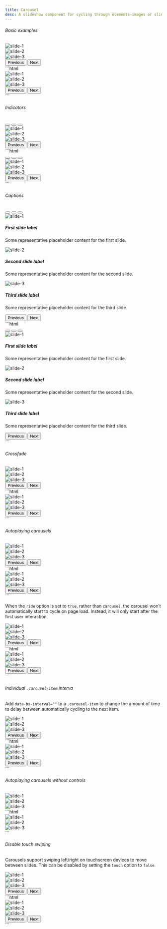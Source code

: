 ```yaml
---
title: Carousel
desc: A slideshow component for cycling through elements—images or slides of text—like a carousel.
---
```



###### Basic examples

<Example>
  <div slot="preview">
    <div id="carouselExample" class="carousel slide">
      <div class="carousel-inner">
        <div class="carousel-item active">
          <Image src={img1} class="block w-full" alt="slide-1" />
        </div>
        <div class="carousel-item">
          <Image src={img2} class="block w-full" alt="slide-2" />
        </div>
        <div class="carousel-item">
          <Image src={img3} class="block w-full" alt="slide-3" />
        </div>
      </div>
      <button class="carousel-control-prev" type="button" data-bs-target="#carouselExample" data-bs-slide="prev">
        <span class="carousel-control-prev-icon" aria-hidden="true"></span>
        <span class="hidden">Previous</span>
      </button>
      <button class="carousel-control-next" type="button" data-bs-target="#carouselExample" data-bs-slide="next">
        <span class="carousel-control-next-icon" aria-hidden="true"></span>
        <span class="hidden">Next</span>
      </button>
    </div>
  </div>

  <div slot="code">
    ```html
    <div id="carouselExample" class="carousel slide">
      <div class="carousel-inner">
        <div class="carousel-item active">
          <img src="assets/images/carousel-1" class="block w-full" alt="slide-1" />
        </div>
        <div class="carousel-item">
          <img src="assets/images/carousel-2" class="block w-full" alt="slide-2" />
        </div>
        <div class="carousel-item">
          <img src="assets/images/carousel-3" class="block w-full" alt="slide-3" />
        </div>
      </div>
      <button class="carousel-control-prev" type="button" data-bs-target="#carouselExample" data-bs-slide="prev">
        <span class="carousel-control-prev-icon" aria-hidden="true"></span>
        <span class="hidden">Previous</span>
      </button>
      <button class="carousel-control-next" type="button" data-bs-target="#carouselExample" data-bs-slide="next">
        <span class="carousel-control-next-icon" aria-hidden="true"></span>
        <span class="hidden">Next</span>
      </button>
    </div>
    ```
  </div>
</Example>

###### Indicators

<Example>
  <div slot="preview">
    <div id="carouselExampleIndicators" class="carousel slide">
      <div class="carousel-indicators">
        <button type="button" data-bs-target="#carouselExampleIndicators" data-bs-slide-to="0" class="active" aria-current="true" aria-label="Slide 1"></button>
        <button type="button" data-bs-target="#carouselExampleIndicators" data-bs-slide-to="1" aria-label="Slide 2"></button>
        <button type="button" data-bs-target="#carouselExampleIndicators" data-bs-slide-to="2" aria-label="Slide 3"></button>
      </div>
      <div class="carousel-inner">
        <div class="carousel-item active">
          <Image src={img1} class="block w-full" alt="slide-1" />
        </div>
        <div class="carousel-item">
          <Image src={img2} class="block w-full" alt="slide-2" />
        </div>
        <div class="carousel-item">
          <Image src={img3} class="block w-full" alt="slide-3" />
        </div>
      </div>
      <button class="carousel-control-prev" type="button" data-bs-target="#carouselExampleIndicators" data-bs-slide="prev">
        <span class="carousel-control-prev-icon" aria-hidden="true"></span>
        <span class="hidden">Previous</span>
      </button>
      <button class="carousel-control-next" type="button" data-bs-target="#carouselExampleIndicators" data-bs-slide="next">
        <span class="carousel-control-next-icon" aria-hidden="true"></span>
        <span class="hidden">Next</span>
      </button>
    </div>
  </div>

  <div slot="code">
    ```html
    <div id="carouselExampleIndicators" class="carousel slide">
      <div class="carousel-indicators">
        <button type="button" data-bs-target="#carouselExampleIndicators" data-bs-slide-to="0" class="active" aria-current="true" aria-label="Slide 1"></button>
        <button type="button" data-bs-target="#carouselExampleIndicators" data-bs-slide-to="1" aria-label="Slide 2"></button>
        <button type="button" data-bs-target="#carouselExampleIndicators" data-bs-slide-to="2" aria-label="Slide 3"></button>
      </div>
      <div class="carousel-inner">
        <div class="carousel-item active">
          <img src="assets/images/carousel-1" class="block w-full" alt="slide-1" />
        </div>
        <div class="carousel-item">
          <img src="assets/images/carousel-2" class="block w-full" alt="slide-2" />
        </div>
        <div class="carousel-item">
          <img src="assets/images/carousel-3" class="block w-full" alt="slide-3" />
        </div>
      </div>
      <button class="carousel-control-prev" type="button" data-bs-target="#carouselExampleIndicators" data-bs-slide="prev">
        <span class="carousel-control-prev-icon" aria-hidden="true"></span>
        <span class="hidden">Previous</span>
      </button>
      <button class="carousel-control-next" type="button" data-bs-target="#carouselExampleIndicators" data-bs-slide="next">
        <span class="carousel-control-next-icon" aria-hidden="true"></span>
        <span class="hidden">Next</span>
      </button>
    </div>
    ```
  </div>
</Example>

###### Captions

<Example>
  <div slot="preview">
    <div id="carouselExampleCaptions" class="carousel slide">
      <div class="carousel-indicators">
        <button type="button" data-bs-target="#carouselExampleCaptions" data-bs-slide-to="0" class="active" aria-current="true" aria-label="Slide 1"></button>
        <button type="button" data-bs-target="#carouselExampleCaptions" data-bs-slide-to="1" aria-label="Slide 2"></button>
        <button type="button" data-bs-target="#carouselExampleCaptions" data-bs-slide-to="2" aria-label="Slide 3"></button>
      </div>
      <div class="carousel-inner">
        <div class="carousel-item active">
          <Image src={img1} class="block w-full" alt="slide-1" />
          <div class="carousel-caption hidden md:block">
            <h5 class="text-lg font-semibold mb-0">First slide label</h5>
            <p class="mb-0">Some representative placeholder content for the first slide.</p>
          </div>
        </div>
        <div class="carousel-item">
          <Image src={img2} class="block w-full" alt="slide-2" />
          <div class="carousel-caption hidden md:block">
            <h5 class="text-lg font-semibold mb-0">Second slide label</h5>
            <p class="mb-0">Some representative placeholder content for the second slide.</p>
          </div>
        </div>
        <div class="carousel-item">
          <Image src={img3} class="block w-full" alt="slide-3" />
          <div class="carousel-caption hidden md:block">
            <h5 class="text-lg font-semibold mb-0">Third slide label</h5>
            <p class="mb-0">Some representative placeholder content for the third slide.</p>
          </div>
        </div>
      </div>
      <button class="carousel-control-prev" type="button" data-bs-target="#carouselExampleCaptions" data-bs-slide="prev">
        <span class="carousel-control-prev-icon" aria-hidden="true"></span>
        <span class="hidden">Previous</span>
      </button>
      <button class="carousel-control-next" type="button" data-bs-target="#carouselExampleCaptions" data-bs-slide="next">
        <span class="carousel-control-next-icon" aria-hidden="true"></span>
        <span class="hidden">Next</span>
      </button>
    </div>
  </div>

  <div slot="code">
    ```html
    <div id="carouselExampleCaptions" class="carousel slide">
      <div class="carousel-indicators">
        <button type="button" data-bs-target="#carouselExampleCaptions" data-bs-slide-to="0" class="active" aria-current="true" aria-label="Slide 1"></button>
        <button type="button" data-bs-target="#carouselExampleCaptions" data-bs-slide-to="1" aria-label="Slide 2"></button>
        <button type="button" data-bs-target="#carouselExampleCaptions" data-bs-slide-to="2" aria-label="Slide 3"></button>
      </div>
      <div class="carousel-inner">
        <div class="carousel-item active">
          <img src="assets/images/carousel-1" class="block w-full" alt="slide-1" />
          <div class="carousel-caption hidden md:block">
            <h5 class="text-lg font-semibold mb-0">First slide label</h5>
            <p class="mb-0">Some representative placeholder content for the first slide.</p>
          </div>
        </div>
        <div class="carousel-item">
          <img src="assets/images/carousel-2" class="block w-full" alt="slide-2" />
          <div class="carousel-caption hidden md:block">
            <h5 class="text-lg font-semibold mb-0">Second slide label</h5>
            <p class="mb-0">Some representative placeholder content for the second slide.</p>
          </div>
        </div>
        <div class="carousel-item">
          <img src="assets/images/carousel-3" class="block w-full" alt="slide-3" />
          <div class="carousel-caption hidden md:block">
            <h5 class="text-lg font-semibold mb-0">Third slide label</h5>
            <p class="mb-0">Some representative placeholder content for the third slide.</p>
          </div>
        </div>
      </div>
      <button class="carousel-control-prev" type="button" data-bs-target="#carouselExampleCaptions" data-bs-slide="prev">
        <span class="carousel-control-prev-icon" aria-hidden="true"></span>
        <span class="hidden">Previous</span>
      </button>
      <button class="carousel-control-next" type="button" data-bs-target="#carouselExampleCaptions" data-bs-slide="next">
        <span class="carousel-control-next-icon" aria-hidden="true"></span>
        <span class="hidden">Next</span>
      </button>
    </div>
    ```
  </div>
</Example>

###### Crossfade

<Example>
  <div slot="preview">
    <div id="carouselExampleFade" class="carousel slide carousel-fade">
      <div class="carousel-inner">
        <div class="carousel-item active">
          <Image src={img1} class="block w-full" alt="slide-1" />
        </div>
        <div class="carousel-item">
          <Image src={img2} class="block w-full" alt="slide-2" />
        </div>
        <div class="carousel-item">
          <Image src={img3} class="block w-full" alt="slide-3" />
        </div>
      </div>
      <button class="carousel-control-prev" type="button" data-bs-target="#carouselExampleFade" data-bs-slide="prev">
        <span class="carousel-control-prev-icon" aria-hidden="true"></span>
        <span class="hidden">Previous</span>
      </button>
      <button class="carousel-control-next" type="button" data-bs-target="#carouselExampleFade" data-bs-slide="next">
        <span class="carousel-control-next-icon" aria-hidden="true"></span>
        <span class="hidden">Next</span>
      </button>
    </div>
  </div>

  <div slot="code">
    ```html
    <div id="carouselExampleFade" class="carousel slide">
      <div class="carousel-inner">
        <div class="carousel-item active">
          <img src="assets/images/carousel-1" class="block w-full" alt="slide-1" />
        </div>
        <div class="carousel-item">
          <img src="assets/images/carousel-2" class="block w-full" alt="slide-2" />
        </div>
        <div class="carousel-item">
          <img src="assets/images/carousel-3" class="block w-full" alt="slide-3" />
        </div>
      </div>
      <button class="carousel-control-prev" type="button" data-bs-target="#carouselExampleFade" data-bs-slide="prev">
        <span class="carousel-control-prev-icon" aria-hidden="true"></span>
        <span class="hidden">Previous</span>
      </button>
      <button class="carousel-control-next" type="button" data-bs-target="#carouselExampleFade" data-bs-slide="next">
        <span class="carousel-control-next-icon" aria-hidden="true"></span>
        <span class="hidden">Next</span>
      </button>
    </div>
    ```
  </div>
</Example>

###### Autoplaying carousels

<Example>
  <div slot="preview">
    <div id="carouselExampleAutoplaying" class="carousel slide" data-bs-ride="carousel">
      <div class="carousel-inner">
        <div class="carousel-item active">
          <Image src={img1} class="block w-full" alt="slide-1" />
        </div>
        <div class="carousel-item">
          <Image src={img2} class="block w-full" alt="slide-2" />
        </div>
        <div class="carousel-item">
          <Image src={img3} class="block w-full" alt="slide-3" />
        </div>
      </div>
      <button class="carousel-control-prev" type="button" data-bs-target="#carouselExampleAutoplaying" data-bs-slide="prev">
        <span class="carousel-control-prev-icon" aria-hidden="true"></span>
        <span class="hidden">Previous</span>
      </button>
      <button class="carousel-control-next" type="button" data-bs-target="#carouselExampleAutoplaying" data-bs-slide="next">
        <span class="carousel-control-next-icon" aria-hidden="true"></span>
        <span class="hidden">Next</span>
      </button>
    </div>
  </div>

  <div slot="code">
    ```html
    <div id="carouselExampleAutoplaying" class="carousel slide" data-bs-ride="carousel">
      <div class="carousel-inner">
        <div class="carousel-item active">
          <img src="assets/images/carousel-1" class="block w-full" alt="slide-1" />
        </div>
        <div class="carousel-item">
          <img src="assets/images/carousel-2" class="block w-full" alt="slide-2" />
        </div>
        <div class="carousel-item">
          <img src="assets/images/carousel-3" class="block w-full" alt="slide-3" />
        </div>
      </div>
      <button class="carousel-control-prev" type="button" data-bs-target="#carouselExampleAutoplaying" data-bs-slide="prev">
        <span class="carousel-control-prev-icon" aria-hidden="true"></span>
        <span class="hidden">Previous</span>
      </button>
      <button class="carousel-control-next" type="button" data-bs-target="#carouselExampleAutoplaying" data-bs-slide="next">
        <span class="carousel-control-next-icon" aria-hidden="true"></span>
        <span class="hidden">Next</span>
      </button>
    </div>
    ```
  </div>
</Example>

When the `ride` option is set to `true`, rather than `carousel`, the carousel won’t automatically start to cycle on page load. Instead, it will only start after the first user interaction.

<Example>
  <div slot="preview">
    <div id="carouselExampleRide" class="carousel slide" data-bs-ride="true">
      <div class="carousel-inner">
        <div class="carousel-item active">
          <Image src={img1} class="block w-full" alt="slide-1" />
        </div>
        <div class="carousel-item">
          <Image src={img2} class="block w-full" alt="slide-2" />
        </div>
        <div class="carousel-item">
          <Image src={img3} class="block w-full" alt="slide-3" />
        </div>
      </div>
      <button class="carousel-control-prev" type="button" data-bs-target="#carouselExampleRide" data-bs-slide="prev">
        <span class="carousel-control-prev-icon" aria-hidden="true"></span>
        <span class="hidden">Previous</span>
      </button>
      <button class="carousel-control-next" type="button" data-bs-target="#carouselExampleRide" data-bs-slide="next">
        <span class="carousel-control-next-icon" aria-hidden="true"></span>
        <span class="hidden">Next</span>
      </button>
    </div>
  </div>

  <div slot="code">
    ```html
    <div id="carouselExampleRide" class="carousel slide" data-bs-ride="true">
      <div class="carousel-inner">
        <div class="carousel-item active">
          <img src="assets/images/carousel-1" class="block w-full" alt="slide-1" />
        </div>
        <div class="carousel-item">
          <img src="assets/images/carousel-2" class="block w-full" alt="slide-2" />
        </div>
        <div class="carousel-item">
          <img src="assets/images/carousel-3" class="block w-full" alt="slide-3" />
        </div>
      </div>
      <button class="carousel-control-prev" type="button" data-bs-target="#carouselExampleRide" data-bs-slide="prev">
        <span class="carousel-control-prev-icon" aria-hidden="true"></span>
        <span class="hidden">Previous</span>
      </button>
      <button class="carousel-control-next" type="button" data-bs-target="#carouselExampleRide" data-bs-slide="next">
        <span class="carousel-control-next-icon" aria-hidden="true"></span>
        <span class="hidden">Next</span>
      </button>
    </div>
    ```
  </div>
</Example>

###### Individual `.carousel-item` interva

Add `data-bs-interval=""` to a `.carousel-item` to change the amount of time to delay between automatically cycling to the next item.

<Example>
  <div slot="preview">
    <div id="carouselExampleInterval" class="carousel slide" data-bs-ride="carousel">
      <div class="carousel-inner">
        <div class="carousel-item active" data-bs-interval="10000">
          <Image src={img1} class="block w-full" alt="slide-1" />
        </div>
        <div class="carousel-item" data-bs-interval="2000">
          <Image src={img2} class="block w-full" alt="slide-2" />
        </div>
        <div class="carousel-item">
          <Image src={img3} class="block w-full" alt="slide-3" />
        </div>
      </div>
      <button class="carousel-control-prev" type="button" data-bs-target="#carouselExampleInterval" data-bs-slide="prev">
        <span class="carousel-control-prev-icon" aria-hidden="true"></span>
        <span class="hidden">Previous</span>
      </button>
      <button class="carousel-control-next" type="button" data-bs-target="#carouselExampleInterval" data-bs-slide="next">
        <span class="carousel-control-next-icon" aria-hidden="true"></span>
        <span class="hidden">Next</span>
      </button>
    </div>
  </div>

  <div slot="code">
    ```html
    <div id="carouselExampleInterval" class="carousel slide" data-bs-ride="carousel">
      <div class="carousel-inner">
        <div class="carousel-item active" data-bs-interval="10000">
          <img src="assets/images/carousel-1" class="block w-full" alt="slide-1" />
        </div>
        <div class="carousel-item" data-bs-interval="2000">
          <img src="assets/images/carousel-2" class="block w-full" alt="slide-2" />
        </div>
        <div class="carousel-item">
          <img src="assets/images/carousel-3" class="block w-full" alt="slide-3" />
        </div>
      </div>
      <button class="carousel-control-prev" type="button" data-bs-target="#carouselExampleInterval" data-bs-slide="prev">
        <span class="carousel-control-prev-icon" aria-hidden="true"></span>
        <span class="hidden">Previous</span>
      </button>
      <button class="carousel-control-next" type="button" data-bs-target="#carouselExampleInterval" data-bs-slide="next">
        <span class="carousel-control-next-icon" aria-hidden="true"></span>
        <span class="hidden">Next</span>
      </button>
    </div>
    ```
  </div>
</Example>

###### Autoplaying carousels without controls

<Example>
  <div slot="preview">
    <div id="carouselExampleSlidesOnly" class="carousel slide" data-bs-ride="carousel">
      <div class="carousel-inner">
        <div class="carousel-item active">
          <Image src={img1} class="block w-full" alt="slide-1" />
        </div>
        <div class="carousel-item">
          <Image src={img2} class="block w-full" alt="slide-2" />
        </div>
        <div class="carousel-item">
          <Image src={img3} class="block w-full" alt="slide-3" />
        </div>
      </div>
    </div>
  </div>

  <div slot="code">
    ```html
    <div id="carouselExampleSlidesOnly" class="carousel slide" data-bs-ride="carousel">
      <div class="carousel-inner">
        <div class="carousel-item active">
          <img src="assets/images/carousel-1" class="block w-full" alt="slide-1" />
        </div>
        <div class="carousel-item">
          <img src="assets/images/carousel-2" class="block w-full" alt="slide-2" />
        </div>
        <div class="carousel-item">
          <img src="assets/images/carousel-3" class="block w-full" alt="slide-3" />
        </div>
      </div>
    </div>
    ```
  </div>
</Example>

###### Disable touch swiping

Carousels support swiping left/right on touchscreen devices to move between slides. This can be disabled by setting the `touch` option to `false`.

<Example>
  <div slot="preview">
    <div id="carouselExampleControlsNoTouching" class="carousel slide" data-bs-touch="false">
      <div class="carousel-inner">
        <div class="carousel-item active">
          <Image src={img1} class="block w-full" alt="slide-1" />
        </div>
        <div class="carousel-item">
          <Image src={img2} class="block w-full" alt="slide-2" />
        </div>
        <div class="carousel-item">
          <Image src={img3} class="block w-full" alt="slide-3" />
        </div>
      </div>
      <button class="carousel-control-prev" type="button" data-bs-target="#carouselExampleControlsNoTouching" data-bs-slide="prev">
        <span class="carousel-control-prev-icon" aria-hidden="true"></span>
        <span class="hidden">Previous</span>
      </button>
      <button class="carousel-control-next" type="button" data-bs-target="#carouselExampleControlsNoTouching" data-bs-slide="next">
        <span class="carousel-control-next-icon" aria-hidden="true"></span>
        <span class="hidden">Next</span>
      </button>
    </div>
  </div>

  <div slot="code">
    ```html
    <div id="carouselExampleControlsNoTouching" class="carousel slide" data-bs-touch="false">
      <div class="carousel-inner">
        <div class="carousel-item active">
          <img src="assets/images/carousel-1" class="block w-full" alt="slide-1" />
        </div>
        <div class="carousel-item">
          <img src="assets/images/carousel-2" class="block w-full" alt="slide-2" />
        </div>
        <div class="carousel-item">
          <img src="assets/images/carousel-3" class="block w-full" alt="slide-3" />
        </div>
      </div>
      <button class="carousel-control-prev" type="button" data-bs-target="#carouselExampleControlsNoTouching" data-bs-slide="prev">
        <span class="carousel-control-prev-icon" aria-hidden="true"></span>
        <span class="hidden">Previous</span>
      </button>
      <button class="carousel-control-next" type="button" data-bs-target="#carouselExampleControlsNoTouching" data-bs-slide="next">
        <span class="carousel-control-next-icon" aria-hidden="true"></span>
        <span class="hidden">Next</span>
      </button>
    </div>
    ```
  </div>
</Example>
